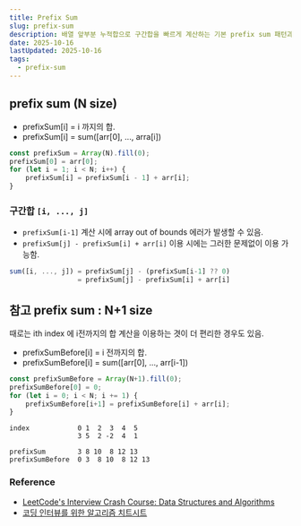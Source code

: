 ```yaml
---
title: Prefix Sum
slug: prefix-sum
description: 배열 앞부분 누적합으로 구간합을 빠르게 계산하는 기본 prefix sum 패턴과 N+1 길이 변형을 정리
date: 2025-10-16
lastUpdated: 2025-10-16
tags:
  - prefix-sum
---
```


## prefix sum (N size)

* prefixSum[i] = i 까지의 합.
* prefixSum[i] = sum([arr[0], ..., arra[i])

```typescript
const prefixSum = Array(N).fill(0);
prefixSum[0] = arr[0];
for (let i = 1; i < N; i++) {
    prefixSum[i] = prefixSum[i - 1] + arr[i];
}
```

### 구간합 `[i, ..., j]`

* `prefixSum[i-1]` 계산 시에 array out of bounds 에러가 발생할 수 있음.
* `prefixSum[j] - prefixSum[i] + arr[i]` 이용 시에는 그러한 문제없이 이용 가능함.

```typescript
sum([i, ..., j]) = prefixSum[j] - (prefixSum[i-1] ?? 0)
                 = prefixSum[j] - prefixSum[i] + arr[i]
```

## 참고 prefix sum : N+1 size

때로는 ith index 에 i전까지의 합 계산을 이용하는 겻이 더 편리한 경우도 있음.

* prefixSumBefore[i] = i 전까지의 합.
* prefixSumBefore[i] = sum([arr[0], ..., arr[i-1])

```typescript
const prefixSumBefore = Array(N+1).fill(0);
prefixSumBefore[0] = 0;
for (let i = 0; i < N; i += 1) {
    prefixSumBefore[i+1] = prefixSumBefore[i] + arr[i];
}
```

```
index            0 1  2  3  4  5
                 3 5  2 -2  4  1

prefixSum        3 8 10  8 12 13
prefixSumBefore  0 3  8 10  8 12 13
```


### Reference

- [LeetCode's Interview Crash Course: Data Structures and Algorithms](https://leetcode.com/explore/interview/card/leetcodes-interview-crash-course-data-structures-and-algorithms/?vacRef=problembanner)
- [코딩 인터뷰를 위한 알고리즘 치트시트](https://www.aladin.co.kr/shop/wproduct.aspx?ItemId=301923855&start=slayer)
